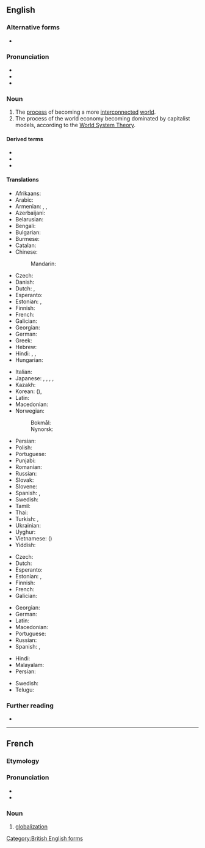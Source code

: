 ==English==

===Alternative forms===
* {{l|en|globalization}}

===Pronunciation===
* {{IPA|en|/ˌɡloʊbəlɪˈzeɪʃən/}}
* {{rhymes|en|eɪʃən}}
* {{hyph|en|glo|ba|li|sa|tion}}

===Noun===
{{en-noun|~}}

# The [[process]] of becoming a more [[interconnected]] [[world]].
# The process of the world economy becoming dominated by capitalist models, according to the [[w:World System Theory|World System Theory]].

====Derived terms====
* {{l|en|globalise}}
* {{l|en|globalisationism}}
* {{l|en|globalisationist}}

====Translations====
{{trans-top|process of becoming a more interconnected world}}
* Afrikaans: {{t|af|globalisering}}
* Arabic: {{t|ar|عَوْلَمَة|f}}
* Armenian: {{t+|hy|գլոբալիզացիա}}, {{t+|hy|համաշխարհայնացում}}, {{t+|hy|գլոբալացում}}
* Azerbaijani: {{t|az|qloballaşma}}
* Belarusian: {{t|be|глабалізацыя|f}}
* Bengali: {{t|bn|বিশ্বায়ন}}
* Bulgarian: {{t|bg|глобализа́ция|f}}
* Burmese: {{t|my|ဂလိုဘယ်လိုက်ဇေးရှင်း}}
* Catalan: {{t+|ca|globalització|f}}
* Chinese:
*: Mandarin: {{t+|cmn|全球化|tr=quánqiúhuà}}
* Czech: {{t+|cs|globalizace|f}}
* Danish: {{t|da|globalisering|c}}
* Dutch: {{t+|nl|globalisering|f}}, {{t+|nl|mondialisering|f}}
* Esperanto: {{t|eo|tutmondiĝo}}
* Estonian: {{t|et|üleilmastumine}}, {{t|et|globaliseerumine}}
* Finnish: {{t+|fi|globalisaatio}}
* French: {{t+|fr|mondialisation|f}}
* Galician: {{t+|gl|globalización|f}}
* Georgian: {{t|ka|გლობალიზაცია}}
* German: {{t+|de|Globalisierung|f}}
* Greek: {{t+|el|παγκοσμιοποίηση}}
* Hebrew: {{t|he|גלובליזציה}}
* Hindi: {{t|hi|हलिमिकरण|tr=halimikaraṇ}}, {{t|hi|वैश्वीकरण|tr=vaiśvīkaraṇ}}, {{t|hi|भूमंडलीकरण|m|tr=bhūmaṇḍalīkaraṇ}}
* Hungarian: {{t+|hu|globalizáció}}
{{trans-mid}}
* Italian: {{t+|it|globalizzazione}}
* Japanese: {{t+|ja|グローバリゼーション|tr=gurōbarizēshon}}, {{t|ja|グローバライゼーション|tr=gurōbaraizēshon}}, {{t+|ja|グローバル化|tr=gurōbaru-ka}}, {{t|ja|世界化|tr=せかいか}}, {{t|ja|地球規模化|tr=ちきゅうきぼか}}
* Kazakh: {{t|kk|жаһандану}}
* Korean: {{t|ko|세계화}} ({{t|ko|世界化|sc=Hani}}), {{t|ko|글로벌화}}
* Latin: {{t|la|globalizatio|f}}
* Macedonian: {{t|mk|глобализа́ција|f}}
* Norwegian:
*: Bokmål: {{t|nb|globalisering|m|f}}
*: Nynorsk: {{t|nn|globalisering|f}}
* Persian: {{t|fa|جهانی‌سازی|tr=jahâni-sâzi}}
* Polish: {{t+|pl|globalizacja|f}}
* Portuguese: {{t+|pt|globalização|f}}
* Punjabi: {{t|pa|ਸੰਸਾਰੀਕਰਨ}}
* Romanian: {{t|ro|globalizare|f}}
* Russian: {{t+|ru|глобализа́ция|f}}
* Slovak: {{t|sk|globalizácia|f}}
* Slovene: {{t|sl|globalizacija|f}}
* Spanish: {{t+|es|globalización|f}}, {{t|es|mundialización|m}}
* Swedish: {{t+|sv|globalisering|c}}
* Tamil: {{t|ta|உலகமயமாதல்}}
* Thai: {{t+|th|โลกาภิวัตน์}}
* Turkish: {{t+|tr|küreselleşme}}, {{t+|tr|globalleşme}}
* Ukrainian: {{t|uk|глобаліза́ція|f}}
* Uyghur: {{t|ug|يەرشارىلىشىش}}
* Vietnamese: {{t+|vi|toàn cầu hóa}} ({{t|vi|全球化|sc=Hani}})
* Yiddish: {{t|yi|גלאָבאַליזאַציע|f}}
{{trans-bottom}}

{{trans-top|process of world economy becoming dominated by capitalist models}}
* Czech: {{t+|cs|globalizace|f}}
* Dutch: {{t+|nl|globalisering|f}}
* Esperanto: {{t|eo|tutmondiĝo}}
* Estonian: {{t|et|üleilmastumine}}, {{t|et|globaliseerumine}}
* Finnish: {{t+|fi|globalisaatio}}
* French: {{t+|fr|mondialisation|f}}
* Galician: {{t+|gl|globalización|m}}
{{trans-mid}}
* Georgian: {{t|ka|გლობალიზაცია}}
* German: {{t+|de|Globalisierung|f}}
* Latin: {{t|la|globalizatio|f}}
* Macedonian: {{t|mk|глобализа́ција|f}}
* Portuguese: {{t+|pt|globalização|f}}
* Russian: {{t+|ru|глобализа́ция|f}}
* Spanish: {{t+|es|globalización|m}}, {{t|es|mundialización|f}}
{{trans-bottom}}

{{checktrans-top}}
* Hindi: {{t-check|hi|भूमण्डलीकरण}}
* Malayalam: {{t-check|ml|ആഗോളവത്ക്കരണം}}
* Persian: {{t-check|fa|جهانی‌سازی|tr=jahâni-sâzi|sc=fa-Arab}}
{{trans-mid}}
* Swedish: {{t+check|sv|globalisation}}
* Telugu: {{t-check|te|ప్రపంచీకరణ}}
{{trans-bottom}}

===Further reading===
* {{pedia}}

[[Category:British English forms]]

----

==French==

===Etymology===
{{suffix|fr|globaliser|ation}}

===Pronunciation===
* {{fr-IPA}}
* {{audio|fr|LL-Q150 (fra)-Exilexi-globalisation.wav|Audio}}

===Noun===
{{fr-noun|f}}

# [[globalization]]